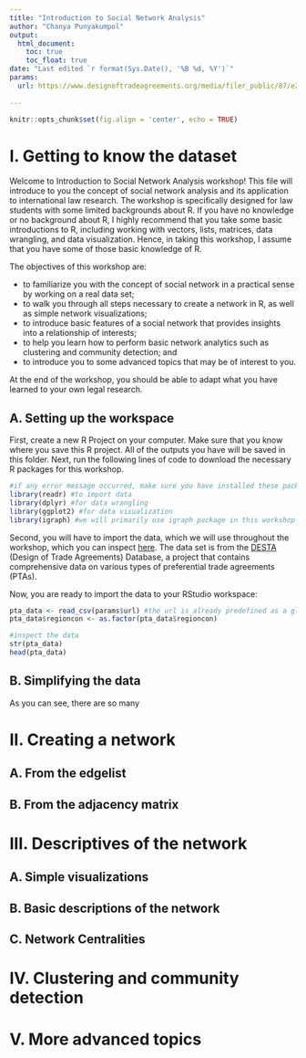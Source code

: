 ```yaml
---
title: "Introduction to Social Network Analysis"
author: "Chanya Punyakumpol"
output: 
  html_document:
    toc: true
    toc_float: true
date: "Last edited `r format(Sys.Date(), '%B %d, %Y')`"
params:
  url: https://www.designoftradeagreements.org/media/filer_public/87/e2/87e266f0-5874-4596-913a-251e99ab6632/desta_list_of_treaties_02_01_dyads.csv
  
---
```


```r
knitr::opts_chunk$set(fig.align = 'center', echo = TRUE)
```

# I. Getting to know the dataset
Welcome to Introduction to Social Network Analysis workshop! This file will introduce to you the concept of social network analysis and its application to international law research. The workshop is specifically designed for law students with some limited backgrounds about R. If you have no knowledge or no background about R, I highly recommend that you take some basic introductions to R, including working with vectors, lists, matrices, data wrangling, and data visualization. Hence, in taking this workshop, I assume that you have some of those basic knowledge of R.

The objectives of this workshop are:

- to familiarize you with the concept of social network in a practical sense by working on a real data set;
- to walk you through all steps necessary to create a network in R, as well as simple network visualizations;
- to introduce basic features of a social network that provides insights into a relationship of interests; 
- to help you learn how to perform basic network analytics such as clustering and community detection; and
- to introduce you to some advanced topics that may be of interest to you.

At the end of the workshop, you should be able to adapt what you have learned to your own legal research.

## A. Setting up the workspace

First, create a new R Project on your computer. Make sure that you know where you save this R project. All of the outputs you have will be saved in this folder. Next, run the following lines of code to download the necessary R packages for this workshop.

``` r
#if any error message occurred, make sure you have installed these packages first before you load them
library(readr) #to import data
library(dplyr) #for data wrangling
library(ggplot2) #for data visualization
library(igraph) #we will primarily use igraph package in this workshop
```

Second, you will have to import the data, which we will use throughout the workshop, which you can inspect [here](https://www.designoftradeagreements.org/media/filer_public/87/e2/87e266f0-5874-4596-913a-251e99ab6632/desta_list_of_treaties_02_01_dyads.csv). The data set is from the [DESTA](https://www.designoftradeagreements.org/) (Design of Trade Agreements) Database, a project that contains comprehensive data on various types of preferential trade agreements (PTAs).

Now, you are ready to import the data to your RStudio workspace:

```r
pta_data <- read_csv(params$url) #the url is already predefined as a global parameter here.
pta_data$regioncon <- as.factor(pta_data$regioncon) 
```

```r
#inspect the data
str(pta_data)
head(pta_data)
```

## B. Simplifying the data
As you can see, there are so many




# II. Creating a network

## A. From the edgelist

## B. From the adjacency matrix

# III. Descriptives of the network

## A. Simple visualizations

## B. Basic descriptions of the network

## C. Network Centralities

# IV. Clustering and community detection

# V. More advanced topics
